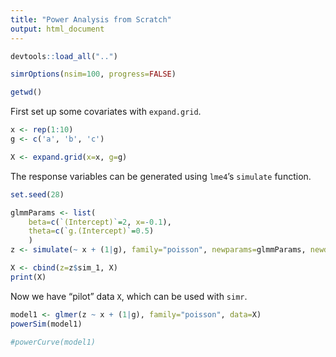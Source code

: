 ```yaml
---
title: "Power Analysis from Scratch"
output: html_document
---
```


```r
devtools::load_all("..")
```

```r
simrOptions(nsim=100, progress=FALSE)
```

```r
getwd()
```

First set up some covariates with `expand.grid`.

```r
x <- rep(1:10)
g <- c('a', 'b', 'c')

X <- expand.grid(x=x, g=g)
```

The response variables can be generated using `lme4`'s `simulate` function.

```r
set.seed(28)

glmmParams <- list(
    beta=c(`(Intercept)`=2, x=-0.1),
    theta=c(`g.(Intercept)`=0.5)
    )
z <- simulate(~ x + (1|g), family="poisson", newparams=glmmParams, newdata=X)

X <- cbind(z=z$sim_1, X)
print(X)
```

Now we have "pilot" data `X`, which can be used with `simr`.

```r
model1 <- glmer(z ~ x + (1|g), family="poisson", data=X)
powerSim(model1)
```

```r
#powerCurve(model1)
```